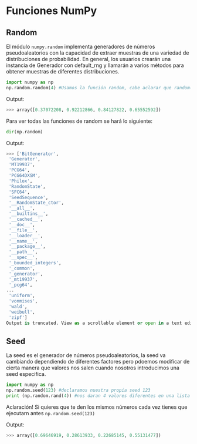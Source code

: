 # Funciones NumPy

## Random 
El módulo `numpy.random` implementa generadores de números pseudoaleatorios con la capacidad de extraer muestras de una variedad de distribuciones de probabilidad. En general, los usuarios crearán una instancia de Generador con default_rng y llamarán a varios métodos para obtener muestras de diferentes distribuciones.

```py 
import numpy as np
np.random.random(4) #Usamos la función random, cabe aclarar que random() lo único que genera son floats aleatorios entre el 0.0-1.0
```   

Output:

```py
>>> array([0.37072208, 0.92212866, 0.84127822, 0.65552592])
```

Para ver todas las funciones de random se hará lo siguiente:

```py 
dir(np.random)
```

Output:

```py
>>> ['BitGenerator',
 'Generator',
 'MT19937',
 'PCG64',
 'PCG64DXSM',
 'Philox',
 'RandomState',
 'SFC64',
 'SeedSequence',
 '__RandomState_ctor',
 '__all__',
 '__builtins__',
 '__cached__',
 '__doc__',
 '__file__',
 '__loader__',
 '__name__',
 '__package__',
 '__path__',
 '__spec__',
 '_bounded_integers',
 '_common',
 '_generator',
 '_mt19937',
 '_pcg64',
...
 'uniform',
 'vonmises',
 'wald',
 'weibull',
 'zipf']
Output is truncated. View as a scrollable element or open in a text editor. Adjust cell output settings...
```
## Seed 

La seed es el generador de números pseudoaleatorios, la seed va cambiando dependiendo de diferentes factores pero pdoemos modificar de cierta manera que valores nos salen cuando nosotros introducimos una seed especifica.

```py
import numpy as np
np.random.seed(123) #declaramos nuestra propia seed 123
print (np.random.rand(4)) #nos daran 4 valores diferentes en una lista en un rango de 0.0-1.0
```

Aclaración! Si quieres que te den los mismos números cada vez tienes que ejecutarn antes `np.random.seed(123)`

Output:
```py
>>> array([0.69646919, 0.28613933, 0.22685145, 0.55131477])
```
